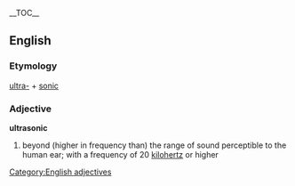 {{wikipedia}}
__TOC__
== English ==
=== Etymology ===
[[ultra-]] + [[sonic]]
=== Adjective ===
[[Category:English adjectives]]
'''ultrasonic'''
# beyond (higher in frequency than) the range of sound perceptible to the human ear; with a frequency of 20 [[kilohertz]] or higher